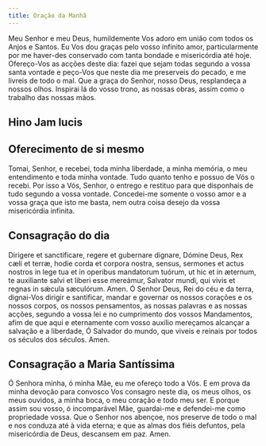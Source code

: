 ```yaml
---
title: Oração da Manhã
---
```


Meu Senhor e meu Deus, humildemente Vos adoro em união com todos os Anjos e
Santos. Eu Vos dou graças pelo vosso infinito amor, particularmente por me
haver-des conservado com tanta bondade e misericórdia até hoje. Ofereço-Vos as
acções deste dia: fazei que sejam todas segundo a vossa santa vontade e
peço-Vos que neste dia me preserveis do pecado, e me livreis de todo o mal.
Que a graça do Senhor, nosso Deus, resplandeça a nossos olhos. Inspirai lá do
vosso trono, as nossas obras, assim como o trabalho das nossas mãos.


## Hino Jam lucis

<JamLucis />

## Oferecimento de si mesmo

Tomai, Senhor, e recebei, toda minha liberdade, a minha memória, o meu
entendimento e toda minha vontade. Tudo quanto tenho e possuo de Vós o recebi.
Por isso a Vós, Senhor, o entrego e restituo para que disponhais de tudo
segundo a vossa vontade. Concedei-me somente o vosso amor e a vossa graça que
isto me basta, nem outra coisa desejo da vossa misericórdia infinita.

## Consagração do dia

<div class="grid grid-cols-2 gap-5">
  <span class="text-justify">
    Dirigere et sanctificare, regere et gubernare dignare, Dómine Deus, Rex cæli
    et terræ, hodie corda et corpora nostra, sensus, sermones et actus nostros
    in lege tua et in operibus mandatorum tuórum, ut hic et in æternum, te
    auxiliante salvi et liberi esse mereámur, Salvator mundi, qui vivis et
    regnas in sǽcula sæculórum. Amen.
  </span>
  <span class="text-justify">
    Ó Senhor Deus, Rei do céu e da terra, dignai-Vos dirigir e santificar,
    mandar e governar os nossos corações e os nossos corpos, os nossos
    pensamentos, as nossas palavras e as nossas acções, segundo a vossa lei e no
    cumprimento dos vossos Mandamentos, afim de que aqui e eternamente com vosso
    auxílio mereçamos alcançar a salvação e a liberdade, Ó Salvador do mundo,
    que viveis e reinais por todos os séculos dos séculos. Amen.
  </span>
</div>

## Consagração a Maria Santíssima

Ó Senhora minha, ó minha Mãe, eu me ofereço todo a Vós. E em prova da minha
devoção para convosco Vos consagro neste dia, os meus olhos, os meus
ouvidos, a minha boca, o meu coração e todo meu ser. E porque assim sou
vosso, ó incomparável Mãe, guardai-me e defendei-me como propriedade vossa.
Que o Senhor nos abençoe, nos preserve de todo o mal e nos conduza até à
vida eterna; e que as almas dos fiéis defuntos, pela misericórdia de Deus,
descansem em paz. Amen.
